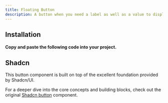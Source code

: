 ```yaml
---
title: Floating Button
description: A button when you need a label as well as a value to display.
---
```

 
<ComponentPreview
  name="floating-button-demo"
/>

## Installation
#### Copy and paste the following code into your project.

<ComponentSource name="floating-button" filePath="@/components/ui/buttons/floating-label-button.tsx"/>


## Shadcn
This button component is built on top of the excellent foundation provided by Shadcn/UI.

For a deeper dive into the core concepts and building blocks, check out the original [Shadcn button](https://ui.shadcn.com/docs/components/button) component.